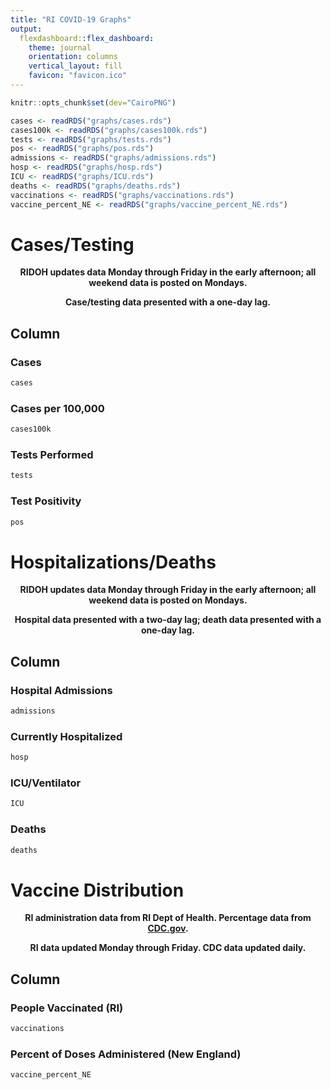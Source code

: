 ```yaml
---
title: "RI COVID-19 Graphs"
output: 
  flexdashboard::flex_dashboard:
    theme: journal
    orientation: columns
    vertical_layout: fill
    favicon: "favicon.ico"
---
```


```r
knitr::opts_chunk$set(dev="CairoPNG")
```

```r
cases <- readRDS("graphs/cases.rds")
cases100k <- readRDS("graphs/cases100k.rds")
tests <- readRDS("graphs/tests.rds")
pos <- readRDS("graphs/pos.rds")
admissions <- readRDS("graphs/admissions.rds")
hosp <- readRDS("graphs/hosp.rds")
ICU <- readRDS("graphs/ICU.rds")
deaths <- readRDS("graphs/deaths.rds")
vaccinations <- readRDS("graphs/vaccinations.rds")
vaccine_percent_NE <- readRDS("graphs/vaccine_percent_NE.rds")
```

Cases/Testing
===

<center> **RIDOH updates data Monday through Friday in the early afternoon; all weekend data is posted on Mondays.**

**Case/testing data presented with a one-day lag.** </center>

Column {.tabset}
---

### Cases

```r
cases
```

### Cases per 100,000

```r
cases100k
```

### Tests Performed

```r
tests
```

### Test Positivity

```r
pos
```

Hospitalizations/Deaths
===

<center>**RIDOH updates data Monday through Friday in the early afternoon; all weekend data is posted on Mondays.**

**Hospital data presented with a two-day lag; death data presented with a one-day lag.**</center>

Column {.tabset}
---

### Hospital Admissions

```r
admissions
```

### Currently Hospitalized

```r
hosp
```

### ICU/Ventilator

```r
ICU
```

### Deaths

```r
deaths
```


Vaccine Distribution
===


<center> **RI administration data from RI Dept of Health. Percentage data from [CDC.gov](https://cdc.gov).**

**RI data updated Monday through Friday. CDC data updated daily.** </center>

Column {.tabset}
---

### People Vaccinated (RI)

```r
vaccinations
```

### Percent of Doses Administered (New England)

```r
vaccine_percent_NE
```

